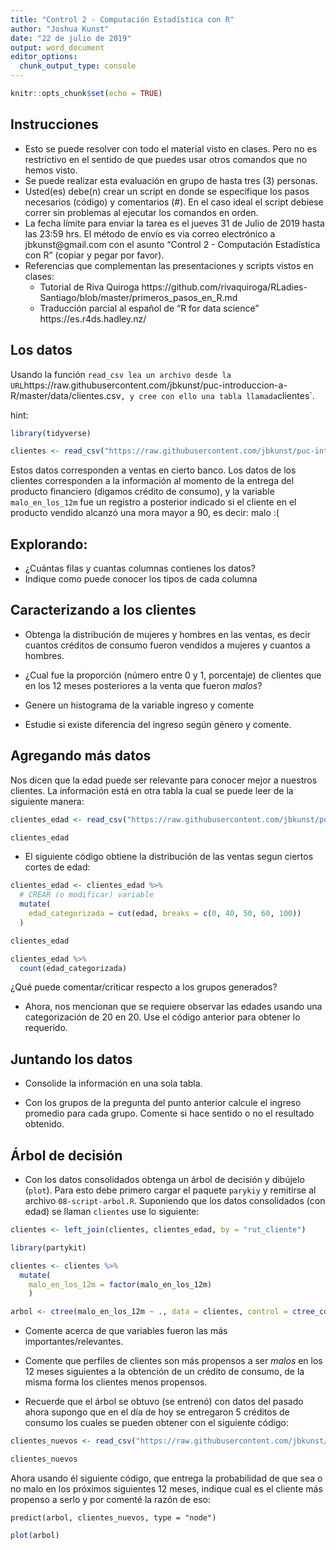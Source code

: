 ```yaml
---
title: "Control 2 - Computación Estadística con R"
author: "Joshua Kunst"
date: "22 de julio de 2019"
output: word_document
editor_options: 
  chunk_output_type: console
---
```


```r
knitr::opts_chunk$set(echo = TRUE)
```

## Instrucciones

- Esto se puede resolver con todo el material visto en clases. Pero no es restrictivo en el sentido
de que puedes usar otros comandos que no hemos visto. 
- Se puede realizar esta evaluación en grupo de hasta tres (3) personas.
- Usted(es) debe(n) crear un script en donde se especifique los pasos necesarios (código) y comentarios (#).
En el caso ideal el script debiese correr  sin problemas al ejecutar los comandos en orden.
- La fecha límite para enviar la tarea es el jueves 31 de Julio de 2019 hasta las 23:59 hrs. El método
de envío es via correo electrónico a jbkunst@gmail.com con el asunto "Control 2 - Computación Estadística con R" (copiar y pegar
por favor).
- Referencias que complementan las presentaciones y scripts vistos en clases: 
  - Tutorial de Riva Quiroga https://github.com/rivaquiroga/RLadies-Santiago/blob/master/primeros_pasos_en_R.md 
  - Traducción parcial al español de "R for data science" https://es.r4ds.hadley.nz/
  
## Los datos

Usando la función `read_csv lea un archivo desde la URL `https://raw.githubusercontent.com/jbkunst/puc-introduccion-a-R/master/data/clientes.csv`, y cree con ello una tabla llamada `clientes`.

hint:

```r
library(tidyverse)

clientes <- read_csv("https://raw.githubusercontent.com/jbkunst/puc-introduccion-a-R/master/data/clientes.csv")
```



Estos datos corresponden a ventas en cierto banco. Los datos de los clientes 
corresponden a la información al momento de la entrega del producto financiero (digamos crédito de consumo), 
y la variable `malo_en_los_12m` fue un registro a posterior indicado si el cliente en el producto vendido 
alcanzó una mora mayor a 90, es decir: malo :( 

## Explorando:

- ¿Cuántas filas y cuantas columnas contienes los datos?
- Indique como puede conocer los tipos de cada columna

## Caracterizando a los clientes

- Obtenga la distribución de mujeres y hombres en las ventas, es decir cuantos créditos de consumo
fueron vendidos a mujeres y cuantos a hombres.

- ¿Cual fue la proporción (número entre 0 y 1, porcentaje) de clientes que en los 12 meses posteriores
a la venta que fueron _malos_?

- Genere un histograma de la variable ingreso y comente

- Estudie si existe diferencia del ingreso según género y comente.

## Agregando más datos

Nos dicen que la edad puede ser relevante para conocer mejor a nuestros clientes. La información
está en otra tabla la cual se puede leer de la siguiente manera:

```r
clientes_edad <- read_csv("https://raw.githubusercontent.com/jbkunst/puc-introduccion-a-R/master/data/clientes-edad.csv")
```

```r
clientes_edad
```

- El siguiente código obtiene la distribución de las ventas segun ciertos cortes de edad:


```r
clientes_edad <- clientes_edad %>% 
  # CREAR (o modificar) variable
  mutate(
    edad_categorizada = cut(edad, breaks = c(0, 40, 50, 60, 100))
  )

clientes_edad

clientes_edad %>% 
  count(edad_categorizada)
```

¿Qué puede comentar/criticar respecto a los grupos generados?

- Ahora, nos mencionan que se requiere observar las edades usando una categorización de 20 en 20. 
Use el código anterior para obtener lo requerido.


## Juntando los datos

- Consolide la información en una sola tabla.

- Con los grupos de la pregunta del punto anterior calcule el ingreso promedio para cada grupo. Comente
si hace sentido o no el resultado obtenido.


## Árbol de decisión

- Con los datos consolidados obtenga un árbol de decisión y dibújelo (`plot`). Para esto debe primero
cargar el paquete `parykiy` y remitirse al archivo `08-script-arbol.R`. Suponiendo
que los datos consolidados (con edad) se llaman `clientes` use lo siguiente:

```r
clientes <- left_join(clientes, clientes_edad, by = "rut_cliente")
```


```r
library(partykit)

clientes <- clientes %>% 
  mutate(
    malo_en_los_12m = factor(malo_en_los_12m)
    )

arbol <- ctree(malo_en_los_12m ~ ., data = clientes, control = ctree_control(maxdepth = 3))
```

- Comente acerca de que variables fueron las más importantes/relevantes.

- Comente que perfiles de clientes son más propensos a ser _malos_ en los 12 meses siguientes a
la obtención de un crédito de consumo, de la misma forma los clientes menos propensos.

- Recuerde que el árbol se obtuvo (se entrenó) con datos del pasado ahora supongo que en el día 
de hoy se entregaron 5 créditos de consumo los cuales se pueden obtener con el siguiente código:

```r
clientes_nuevos <- read_csv("https://raw.githubusercontent.com/jbkunst/puc-introduccion-a-R/master/data/clientes-nuevos.csv")
```

```r
clientes_nuevos
```

Ahora usando él siguiente código, que entrega la probabilidad de que sea o no malo en los próximos siguientes
12 meses, indique cual es el cliente más propenso a serlo y por comenté la razón de eso: 

```
predict(arbol, clientes_nuevos, type = "node")
```


```r
plot(arbol)
```



